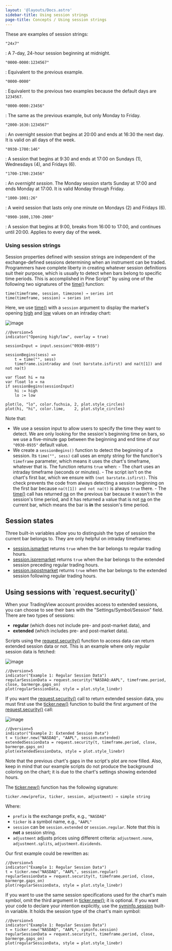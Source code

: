 ```yaml
---
layout: '@layouts/Docs.astro'
sidebar-title: Using session strings
page-title: Concepts / Using session strings
---
```



These are examples of session strings:

`"24x7"`

:   A 7-day, 24-hour session beginning at midnight.

`"0000-0000:1234567"`

:   Equivalent to the previous example.

`"0000-0000"`

:   Equivalent to the previous two examples because the default days are
    `1234567`.

`"0000-0000:23456"`

:   The same as the previous example, but only Monday to Friday.

`"2000-1630:1234567"`

:   An overnight session that begins at 20:00 and ends at 16:30 the next
    day. It is valid on all days of the week.

`"0930-1700:146"`

:   A session that begins at 9:30 and ends at 17:00 on Sundays (1),
    Wednesdays (4), and Fridays (6).

`"1700-1700:23456"`

:   An *overnight session*. The Monday session starts Sunday at 17:00
    and ends Monday at 17:00. It is valid Monday through Friday.

`"1000-1001:26"`

:   A weird session that lasts only one minute on Mondays (2) and
    Fridays (6).

`"0900-1600,1700-2000"`

:   A session that begins at 9:00, breaks from 16:00 to 17:00, and
    continues until 20:00. Applies to every day of the week.

### Using session strings

Session properties defined with session strings are independent of the
exchange-defined sessions determining when an instrument can be traded.
Programmers have complete liberty in creating whatever session
definitions suit their purpose, which is usually to detect when bars
belong to specific time periods. This is accomplished in Pine Script™ by
using one of the following two signatures of the
[time()](https://www.tradingview.com/pine-script-reference/v5/#fun_time)
function:

``` text
time(timeframe, session, timezone) → series int
time(timeframe, session) → series int
```

Here, we use
[time()](https://www.tradingview.com/pine-script-reference/v5/#fun_time)
with a `session` argument to display the market\'s opening
[high](https://www.tradingview.com/pine-script-reference/v5/#var_high)
and [low](https://www.tradingview.com/pine-script-reference/v5/#var_low)
values on an intraday chart:

![image](@assets/images/Sessions-UsingSessionStrings-01.png)

``` pine
//@version=5
indicator("Opening high/low", overlay = true)

sessionInput = input.session("0930-0935")

sessionBegins(sess) =>
    t = time("", sess)
    timeframe.isintraday and (not barstate.isfirst) and na(t[1]) and not na(t)

var float hi = na
var float lo = na
if sessionBegins(sessionInput)
    hi := high
    lo := low

plot(lo, "lo", color.fuchsia, 2, plot.style_circles)
plot(hi, "hi", color.lime,    2, plot.style_circles)
```

Note that:

-   We use a session input to allow users to specify the time they want
    to detect. We are only looking for the session\'s beginning time on
    bars, so we use a five-minute gap between the beginning and end time
    of our `"0930-0935"` default value.
-   We create a `sessionBegins()` function to detect the beginning of a
    session. Its `time("", sess)` call uses an empty string for the
    function\'s `timeframe` parameter, which means it uses the chart\'s
    timeframe, whatever that is. The function returns `true` when: - The
    chart uses an intraday timeframe (seconds or minutes). - The script
    isn\'t on the chart\'s first bar, which we ensure with
    `(not barstate.isfirst)`. This check prevents the code from always
    detecting a session beginning on the first bar because
    `na(t[1]) and not na(t)` is always `true` there. - The
    [time()](https://www.tradingview.com/pine-script-reference/v5/#fun_time)
    call has returned
    [na](https://www.tradingview.com/pine-script-reference/v5/#var_na)
    on the previous bar because it wasn\'t in the session\'s time
    period, and it has returned a value that is not
    [na](https://www.tradingview.com/pine-script-reference/v5/#var_na)
    on the current bar, which means the bar is **in** the session\'s
    time period.

## Session states 

Three built-in variables allow you to distinguish the type of session
the current bar belongs to. They are only helpful on intraday
timeframes:

-   [session.ismarket](https://www.tradingview.com/pine-script-reference/v5/#var_session%7Bdot%7Dismarket)
    returns `true` when the bar belongs to regular trading hours.
-   [session.ispremarket](https://www.tradingview.com/pine-script-reference/v5/#var_session%7Bdot%7Dispremarket)
    returns `true` when the bar belongs to the extended session
    preceding regular trading hours.
-   [session.ispostmarket](https://www.tradingview.com/pine-script-reference/v5/#var_session%7Bdot%7Dispostmarket)
    returns `true` when the bar belongs to the extended session
    following regular trading hours.

## Using sessions with \`request.security()\` 

When your TradingView account provides access to extended sessions, you
can choose to see their bars with the \"Settings/Symbol/Session\" field.
There are two types of sessions:

-   **regular** (which does not include pre- and post-market data), and
-   **extended** (which includes pre- and post-market data).

Scripts using the
[request.security()](https://www.tradingview.com/pine-script-reference/v5/#fun_request%7Bdot%7Dsecurity)
function to access data can return extended session data or not. This is
an example where only regular session data is fetched:

![image](images/Sessions-RegularAndExtendedSessions-01.png)

``` pine
//@version=5
indicator("Example 1: Regular Session Data")
regularSessionData = request.security("NASDAQ:AAPL", timeframe.period, close, barmerge.gaps_on)
plot(regularSessionData, style = plot.style_linebr)
```

If you want the
[request.security()](https://www.tradingview.com/pine-script-reference/v5/#fun_request%7Bdot%7Dsecurity)
call to return extended session data, you must first use the
[ticker.new()](https://www.tradingview.com/pine-script-reference/v5/#fun_ticker%7Bdot%7Dnew)
function to build the first argument of the
[request.security()](https://www.tradingview.com/pine-script-reference/v5/#fun_request%7Bdot%7Dsecurity)
call:

![image](images/Sessions-RegularAndExtendedSessions-02.png)

``` pine
//@version=5
indicator("Example 2: Extended Session Data")
t = ticker.new("NASDAQ", "AAPL", session.extended)
extendedSessionData = request.security(t, timeframe.period, close, barmerge.gaps_on)
plot(extendedSessionData, style = plot.style_linebr)
```

Note that the previous chart\'s gaps in the script\'s plot are now
filled. Also, keep in mind that our example scripts do not produce the
background coloring on the chart; it is due to the chart\'s settings
showing extended hours.

The
[ticker.new()](https://www.tradingview.com/pine-script-reference/v5/#fun_ticker%7Bdot%7Dnew)
function has the following signature:

``` text
ticker.new(prefix, ticker, session, adjustment) → simple string
```

Where:

-   `prefix` is the exchange prefix, e.g., `"NASDAQ"`
-   `ticker` is a symbol name, e.g., `"AAPL"`
-   `session` can be `session.extended` or `session.regular`. Note that
    this is **not** a session string.
-   `adjustment` adjusts prices using different criteria:
    `adjustment.none`, `adjustment.splits`, `adjustment.dividends`.

Our first example could be rewritten as:

``` pine
//@version=5
indicator("Example 1: Regular Session Data")
t = ticker.new("NASDAQ", "AAPL", session.regular)
regularSessionData = request.security(t, timeframe.period, close, barmerge.gaps_on)
plot(regularSessionData, style = plot.style_linebr)
```

If you want to use the same session specifications used for the chart\'s
main symbol, omit the third argument in
[ticker.new()](https://www.tradingview.com/pine-script-reference/v5/#fun_ticker%7Bdot%7Dnew);
it is optional. If you want your code to declare your intention
explicitly, use the
[syminfo.session](https://www.tradingview.com/pine-script-reference/v5/#var_syminfo%7Bdot%7Dsession)
built-in variable. It holds the session type of the chart\'s main
symbol:

``` pine
//@version=5
indicator("Example 1: Regular Session Data")
t = ticker.new("NASDAQ", "AAPL", syminfo.session)
regularSessionData = request.security(t, timeframe.period, close, barmerge.gaps_on)
plot(regularSessionData, style = plot.style_linebr)
```


